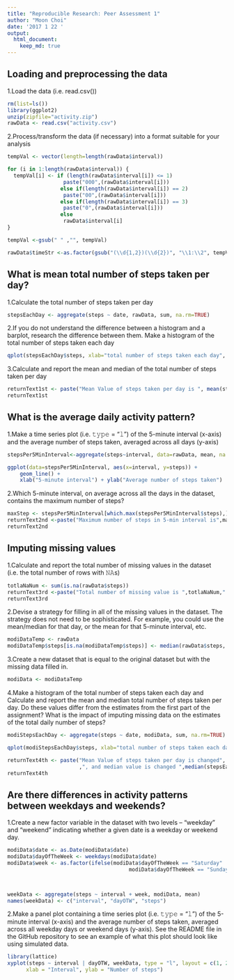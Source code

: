 ```yaml
---
title: "Reproducible Research: Peer Assessment 1"
author: "Moon Choi"
date: '2017 1 22 '
output:
  html_document:
    keep_md: true
---
```


## Loading and preprocessing the data
1.Load the data (i.e. read.csv())
```r
rm(list=ls())
library(ggplot2)
unzip(zipfile="activity.zip")
rawData <- read.csv("activity.csv")
```
2.Process/transform the data (if necessary) into a format suitable for your analysis
```r
tempVal <- vector(length=length(rawData$interval))

for (i in 1:length(rawData$interval)) {
  tempVal[i] <- if (length(rawData$interval[i]) <= 1)
                  paste("000",(rawData$interval[i]))
                 else if(length(rawData$interval[i]) == 2)
                  paste("00",(rawData$interval[i]))
                 else if(length(rawData$interval[i]) == 3)
                  paste("0",(rawData$interval[i]))
                 else
                  rawData$interval[i]
}

tempVal <-gsub(" " ,"", tempVal)

rawData$timeStr <-as.factor(gsub("(\\d{1,2})(\\d{2})", "\\1:\\2", tempVal))
```


## What is mean total number of steps taken per day?
1.Calculate the total number of steps taken per day
```r
stepsEachDay <- aggregate(steps ~ date, rawData, sum, na.rm=TRUE)
```
2.If you do not understand the difference between a histogram and a barplot, research the difference between them. Make a histogram of the total number of steps taken each day
```r
qplot(stepsEachDay$steps, xlab="total number of steps taken each day", binwidth = 500)
```
3.Calculate and report the mean and median of the total number of steps taken per day
```r
returnText1st <- paste("Mean Value of steps taken per day is ", mean(stepsEachDay$steps, na.rm=TRUE) ,", and median value is ",median(stepsEachDay$steps, na.rm=TRUE),".")
returnText1st
```

## What is the average daily activity pattern?
1.Make a time series plot (i.e. 𝚝𝚢𝚙𝚎 = "𝚕") of the 5-minute interval (x-axis) and the average number of steps taken, averaged across all days (y-axis)
```r

stepsPer5MinInterval<-aggregate(steps~interval, data=rawData, mean, na.rm=TRUE)

ggplot(data=stepsPer5MinInterval, aes(x=interval, y=steps)) +
    geom_line() +
    xlab("5-minute interval") + ylab("Average number of steps taken") 
```

2.Which 5-minute interval, on average across all the days in the dataset, contains the maximum number of steps?
```r
maxStep <- stepsPer5MinInterval[which.max(stepsPer5MinInterval$steps),]$interval
returnText2nd <-paste("Maximum number of steps in 5-min interval is",maxStep,".")
returnText2nd
```

## Imputing missing values
1.Calculate and report the total number of missing values in the dataset (i.e. the total number of rows with 𝙽𝙰s)
```r
totlaNaNum <- sum(is.na(rawData$steps))
returnText3rd <-paste("Total number of missing value is ",totlaNaNum,".")
returnText3rd
```
2.Devise a strategy for filling in all of the missing values in the dataset. The strategy does not need to be sophisticated. For example, you could use the mean/median for that day, or the mean for that 5-minute interval, etc.
```r
modiDataTemp <- rawData
modiDataTemp$steps[is.na(modiDataTemp$steps)] <- median(rawData$steps, na.rm=TRUE)
```
3.Create a new dataset that is equal to the original dataset but with the missing data filled in.
```r
modiData <- modiDataTemp
```
4.Make a histogram of the total number of steps taken each day and Calculate and report the mean and median total number of steps taken per day. Do these values differ from the estimates from the first part of the assignment? What is the impact of imputing missing data on the estimates of the total daily number of steps?
```r
modiStepsEachDay <- aggregate(steps ~ date, modiData, sum, na.rm=TRUE)

qplot(modiStepsEachDay$steps, xlab="total number of steps taken each day", binwidth = 500)

returnText4th <- paste("Mean Value of steps taken per day is changed", mean(stepsEachDay$steps, na.rm=TRUE) ,"to", mean(modiStepsEachDay$steps, na.rm=TRUE)
                       ,", and median value is changed ",median(stepsEachDay$steps, na.rm=TRUE),"to",median(modiStepsEachDay$steps, na.rm=TRUE),".")
returnText4th
```

## Are there differences in activity patterns between weekdays and weekends?
1.Create a new factor variable in the dataset with two levels – “weekday” and “weekend” indicating whether a given date is a weekday or weekend day.
```r
modiData$date <- as.Date(modiData$date)
modiData$dayOfTheWeek <- weekdays(modiData$date)
modiData$week <- as.factor(ifelse(modiData$dayOfTheWeek == "Saturday" |
                                       modiData$dayOfTheWeek == "Sunday", "weekend", "weekday"))



weekData <- aggregate(steps ~ interval + week, modiData, mean)
names(weekData) <- c("interval", "dayOTW", "steps")
```
2.Make a panel plot containing a time series plot (i.e. 𝚝𝚢𝚙𝚎 = "𝚕") of the 5-minute interval (x-axis) and the average number of steps taken, averaged across all weekday days or weekend days (y-axis). See the README file in the GitHub repository to see an example of what this plot should look like using simulated data.
```r
library(lattice)
xyplot(steps ~ interval | dayOTW, weekData, type = "l", layout = c(1, 2), 
      xlab = "Interval", ylab = "Number of steps")
```
